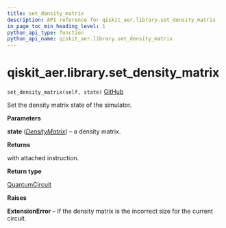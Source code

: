 ```yaml
---
title: set_density_matrix
description: API reference for qiskit_aer.library.set_density_matrix
in_page_toc_min_heading_level: 1
python_api_type: function
python_api_name: qiskit_aer.library.set_density_matrix
---
```


# qiskit\_aer.library.set\_density\_matrix

<span id="qiskit_aer.library.set_density_matrix" />

`set_density_matrix(self, state)` [GitHub](https://github.com/qiskit/qiskit-aer/tree/stable/0.11/qiskit_aer/library/set_instructions/set_density_matrix.py "view source code")

Set the density matrix state of the simulator.

**Parameters**

**state** ([*DensityMatrix*](qiskit.quantum_info.DensityMatrix "qiskit.quantum_info.DensityMatrix")) – a density matrix.

**Returns**

with attached instruction.

**Return type**

[QuantumCircuit](qiskit.circuit.QuantumCircuit "qiskit.circuit.QuantumCircuit")

**Raises**

**ExtensionError** – If the density matrix is the incorrect size for the current circuit.

